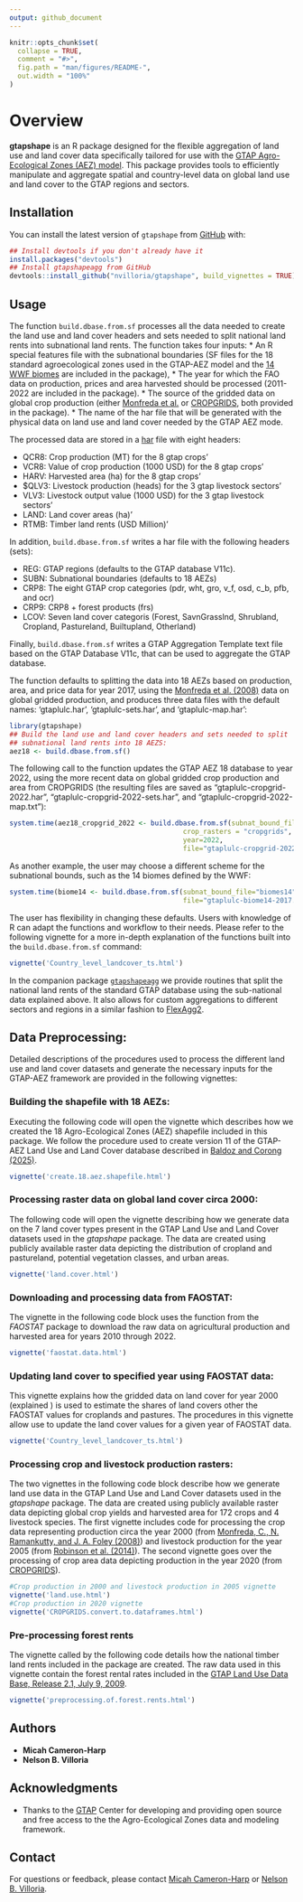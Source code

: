```yaml
---
output: github_document
---
```


<!-- README.md is generated from README.Rmd. Please edit that file -->

```r
knitr::opts_chunk$set(
  collapse = TRUE,
  comment = "#>",
  fig.path = "man/figures/README-",
  out.width = "100%"
)
```

# Overview

<!-- badges: start -->
<!-- badges: end -->

**gtapshape** is an R package designed for the flexible aggregation of
land use and land cover data specifically tailored for use with the
[GTAP Agro-Ecological Zones (AEZ) model](https://www.gtap.agecon.purdue.edu/resources/res_display.asp?RecordID=2605). This
package provides tools to efficiently manipulate and aggregate spatial
and country-level data on global land use and land cover to the GTAP
regions and sectors.


## Installation

You can install the latest version of `gtapshape` from
[GitHub](https://github.com/) with:

```r
## Install devtools if you don't already have it
install.packages("devtools")
## Install gtapshapeagg from GitHub
devtools::install_github("nvilloria/gtapshape", build_vignettes = TRUE)
```

## Usage

The function `build.dbase.from.sf` processes all the data needed to
create the land use and land cover headers and sets needed to split
national land rents into subnational land rents. The function takes
four inputs: 
* An R special features file with the subnational
boundaries (SF files for the 18 standard agroecological zones used in
the GTAP-AEZ model and the [14 WWF biomes](https://en.wikipedia.org/wiki/List_of_terrestrial_ecoregions_(WWF))
are included in the package), 
* The year for which the FAO data on production, prices and area harvested should
be processed (2011-2022 are included in the package).
* The source of the gridded data on global crop production (either
[Monfreda et al.](https://agupubs.onlinelibrary.wiley.com/doi/full/10.1029/2007GB002947)
or [CROPGRIDS](https://www.nature.com/articles/s41597-024-03247-7),
both provided in the package).
* The name of the har file that will be generated with the
physical data on land use and land cover needed by the GTAP AEZ
mode. 

The processed data are stored in a
[har](https://www.copsmodels.com/webhelp/rungtap/index.html?hc_harfiles.htm)
file with eight headers:

* QCR8: Crop production (MT) for the 8 gtap crops'
* VCR8: Value of crop production (1000 USD) for the 8 gtap crops'
* HARV: Harvested area (ha) for the 8 gtap crops'
* $QLV3: Livestock production (heads) for the 3 gtap livestock sectors'
* VLV3: Livestock output value (1000 USD) for the 3 gtap livestock sectors'
* LAND: Land cover areas (ha)'
* RTMB: Timber land rents (USD Million)'

In addition, `build.dbase.from.sf` writes a har file with the
following headers (sets):

* REG: GTAP regions (defaults to the GTAP database V11c).
* SUBN: Subnational boundaries (defaults to 18 AEZs)
* CRP8: The eight GTAP crop categories (pdr, wht, gro, v_f, osd, c_b, pfb, and ocr)
* CRP9: CRP8 + forest products (frs)
* LCOV: Seven land cover categoris (Forest, SavnGrasslnd, Shrubland,
  Cropland, Pastureland, Builtupland, Otherland)

Finally, `build.dbase.from.sf` writes a GTAP Aggregation Template text
file based on the GTAP Database V11c, that can be used to aggregate
the GTAP database.

The function defaults to splitting the data into 18 AEZs based on production,
area, and price data for year 2017, using the [Monfreda et al. (2008)](https://doi.org/10.1029/2007GB002947) data on
global gridded production, and produces three data files with the default names:
'gtaplulc.har', 'gtaplulc-sets.har', and 'gtaplulc-map.har':

```r
library(gtapshape)
## Build the land use and land cover headers and sets needed to split
## subnational land rents into 18 AEZS:
aez18 <- build.dbase.from.sf()
```

The following call to the function updates the GTAP AEZ 18 database to
year 2022, using the more recent data on global gridded crop
production and area from CROPGRIDS (the resulting files are saved as
"gtaplulc-cropgrid-2022.har", "gtaplulc-cropgrid-2022-sets.har", and
"gtaplulc-cropgrid-2022-map.txt"):
```r
system.time(aez18_cropgrid_2022 <- build.dbase.from.sf(subnat_bound_file="aez18",
                                           crop_rasters = "cropgrids",
                                           year=2022,
                                           file="gtaplulc-cropgrid-2022.har"))

```

As another example, the user may choose a different scheme for the
subnational bounds, such as the 14 biomes defined by the WWF:

```r
system.time(biome14 <- build.dbase.from.sf(subnat_bound_file="biomes14",
                                           file="gtaplulc-biome14-2017.har"))
```

The user has flexibility in changing these defaults. Users with
knowledge of R can adapt the functions and workflow to their needs. 
Please refer to the following vignette for a more in-depth explanation 
of the functions built into the `build.dbase.from.sf` command:
```r
vignette('Country_level_landcover_ts.html')
```

In the companion package
[`gtapshapeagg`](https://github.com/nvilloria/gtapshapeagg) we provide
routines that split the national land rents of the standard GTAP
database using the sub-national data explained above. It also allows
for custom aggregations to different sectors and regions in a similar
fashion to
[FlexAgg2](https://www.gtap.agecon.purdue.edu/databases/flexagg2.asp).



## Data Preprocessing:

Detailed descriptions of the procedures used to process the different
land use and land cover datasets and generate the necessary inputs 
for the GTAP-AEZ framework are provided in the following vignettes:


### Building the shapefile with 18 AEZs:
Executing the following code will open the vignette which describes how we created the 18 Agro-Ecological Zones (AEZ) shapefile included in this package. We follow the procedure used to create version 11 of the GTAP-AEZ Land Use and Land Cover database described in [Baldoz and Corong (2025)](https://www.gtap.agecon.purdue.edu/resources/res_display.asp?RecordID=7407). 
```r
vignette('create.18.aez.shapefile.html')
```

### Processing raster data on global land cover circa 2000:
The following code will open the vignette describing how we generate data on the 7 land cover types present in the GTAP Land Use and Land Cover datasets used in the *gtapshape* package. The data are created using publicly available raster data depicting the distribution of cropland and pastureland, potential vegetation classes, and urban areas.
```r
vignette('land.cover.html')
```

### Downloading and processing data from FAOSTAT:
The vignette in the following code block uses the \link[FAOSTAT]{get_faostat_bulk} function from the *FAOSTAT* package to download the raw data on agricultural production and harvested area for years 2010 through 2022.  
```r
vignette('faostat.data.html')
```

### Updating land cover to specified year using FAOSTAT data:
This vignette explains how the gridded data on land cover for year 2000 (explained \href{../doc/land.cover.html}{here}) is used to estimate the shares of land covers other the FAOSTAT values for croplands and pastures. The procedures in this vignette allow use to update the land cover values for a given year of FAOSTAT data.
```r
vignette('Country_level_landcover_ts.html')
```

### Processing crop and livestock production rasters:
The two vignettes in the following code block describe how we generate land use data in the GTAP Land Use and Land Cover datasets used in the *gtapshape* package. The data are created using publicly available raster data depicting global crop yields and harvested area for 172 crops and 4 livestock species. The first vignette includes code for processing the crop data representing production circa the year 2000 (from [Monfreda, C., N. Ramankutty, and J. A. Foley (2008)](https://doi.org/10.1029/2007GB002947)) and livestock production for the year 2005 (from [Robinson et al. (2014)](https://doi.org/10.1371/journal.pone.0096084)). The second vignette goes over the processing of crop area data depicting production in the year 2020 (from [CROPGRIDS](https://doi.org/10.1038/s41597-024-03247-7)).
```r
#Crop production in 2000 and livestock production in 2005 vignette
vignette('land.use.html')
#Crop production in 2020 vignette
vignette('CROPGRIDS.convert.to.dataframes.html')
```

### Pre-processing forest rents
The vignette called by the following code details how the national timber land rents included in the package are created. The raw data used in this vignette contain the forest rental rates included in the [GTAP Land Use Data Base, Release 2.1, July 9, 2009](https://www.gtap.agecon.purdue.edu/resources/res_display.asp?RecordID=1900). 
```r
vignette('preprocessing.of.forest.rents.html')
```


## Authors

- **Micah Cameron-Harp**
- **Nelson B. Villoria**

## Acknowledgments

- Thanks to the [GTAP](https://www.gtap.agecon.purdue.edu/) Center for
  developing and providing open source and free access to the the
  Agro-Ecological Zones data and modeling framework.

## Contact

For questions or feedback, please contact [Micah Cameron-Harp](mailto:mcameronharp@ksu.edu) or [Nelson B. Villoria](mailto:nvilloriap@ksu.edu).
